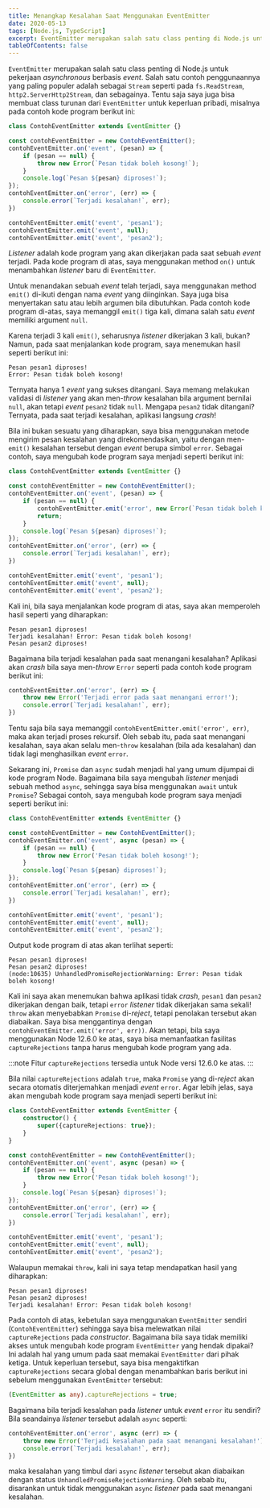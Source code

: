 ```yaml
---
title: Menangkap Kesalahan Saat Menggunakan EventEmitter
date: 2020-05-13
tags: [Node.js, TypeScript]
excerpt: EventEmitter merupakan salah satu class penting di Node.js untuk pekerjaan *asynchronous* berbasis *event*.  Salah satu contoh penggunaannya yang paling populer adalah sebagai `Stream` seperti pada `fs.ReadStream`, `http2.ServerHttp2Stream`, dan sebagainya...
tableOfContents: false
---
```


`EventEmitter` merupakan salah satu class penting di Node.js untuk pekerjaan *asynchronous* berbasis *event*.  Salah satu contoh penggunaannya yang paling populer adalah sebagai `Stream` seperti pada `fs.ReadStream`, `http2.ServerHttp2Stream`, dan sebagainya.  Tentu saja saya juga bisa membuat class turunan dari `EventEmitter` untuk keperluan pribadi, misalnya pada contoh kode program berikut ini:

```typescript title="index.ts"
class ContohEventEmitter extends EventEmitter {}

const contohEventEmitter = new ContohEventEmitter();
contohEventEmitter.on('event', (pesan) => {
    if (pesan == null) {
        throw new Error(`Pesan tidak boleh kosong!`);
    }
    console.log(`Pesan ${pesan} diproses!`);
});
contohEventEmitter.on('error', (err) => {
    console.error(`Terjadi kesalahan!`, err);
})

contohEventEmitter.emit('event', 'pesan1');
contohEventEmitter.emit('event', null);
contohEventEmitter.emit('event', 'pesan2');
``` 

*Listener* adalah kode program yang akan dikerjakan pada saat sebuah *event* terjadi.  Pada kode program di atas, saya menggunakan method `on()` untuk menambahkan *listener* baru di `EventEmitter`.

Untuk menandakan sebuah *event* telah terjadi, saya menggunakan method `emit()` di-ikuti dengan nama *event* yang diinginkan.  Saya juga bisa menyertakan satu atau lebih argumen bila dibutuhkan.  Pada contoh kode program di-atas, saya memanggil `emit()` tiga kali, dimana salah satu *event* memiliki argument `null`.
  
Karena terjadi 3 kali `emit()`, seharusnya *listener* dikerjakan 3 kali, bukan?  Namun, pada saat menjalankan kode program, saya menemukan hasil seperti berikut ini:

```text
Pesan pesan1 diproses!
Error: Pesan tidak boleh kosong!
```    

Ternyata hanya 1 *event* yang sukses ditangani.  Saya memang melakukan validasi di *listener* yang akan men-*throw* kesalahan bila argument bernilai `null`, akan tetapi *event* `pesan2` tidak `null`.  Mengapa `pesan2` tidak ditangani?  Ternyata, pada saat terjadi kesalahan, aplikasi langsung *crash*!  

Bila ini bukan sesuatu yang diharapkan, saya bisa menggunakan metode mengirim pesan kesalahan yang direkomendasikan, yaitu dengan men-`emit()` kesalahan tersebut dengan *event* berupa simbol `error`.  Sebagai contoh, saya mengubah kode program saya menjadi seperti berikut ini:

```typescript title="index.ts"
class ContohEventEmitter extends EventEmitter {}

const contohEventEmitter = new ContohEventEmitter();
contohEventEmitter.on('event', (pesan) => {
    if (pesan == null) {
        contohEventEmitter.emit('error', new Error(`Pesan tidak boleh kosong!`));
        return;
    }
    console.log(`Pesan ${pesan} diproses!`);
});
contohEventEmitter.on('error', (err) => {
    console.error(`Terjadi kesalahan!`, err);
})

contohEventEmitter.emit('event', 'pesan1');
contohEventEmitter.emit('event', null);
contohEventEmitter.emit('event', 'pesan2');
```

Kali ini, bila saya menjalankan kode program di atas, saya akan memperoleh hasil seperti yang diharapkan:

```text
Pesan pesan1 diproses!
Terjadi kesalahan! Error: Pesan tidak boleh kosong!
Pesan pesan2 diproses!
```

Bagaimana bila terjadi kesalahan pada saat menangani kesalahan? Aplikasi akan *crash* bila saya men-*throw* `Error` seperti pada contoh kode program berikut ini:

```typescript title="index.ts"
contohEventEmitter.on('error', (err) => {
    throw new Error('Terjadi error pada saat menangani error!');
    console.error(`Terjadi kesalahan!`, err);
})
```

Tentu saja bila saya memanggil `contohEventEmitter.emit('error', err)`, maka akan terjadi proses rekursif.  Oleh sebab itu, pada saat menangani kesalahan,
saya akan selalu men-`throw` kesalahan (bila ada kesalahan) dan tidak lagi menghasilkan *event* `error`.

Sekarang ini, `Promise` dan `async` sudah menjadi hal yang umum dijumpai di kode program Node.  Bagaimana bila saya mengubah *listener* menjadi sebuah method `async`, sehingga saya bisa menggunakan `await` untuk `Promise`?  Sebagai contoh, saya mengubah kode program saya menjadi seperti berikut ini:

```typescript title="index.ts"
class ContohEventEmitter extends EventEmitter {}

const contohEventEmitter = new ContohEventEmitter();
contohEventEmitter.on('event', async (pesan) => {
    if (pesan == null) {
        throw new Error('Pesan tidak boleh kosong!');
    }
    console.log(`Pesan ${pesan} diproses!`);
});
contohEventEmitter.on('error', (err) => {
    console.error(`Terjadi kesalahan!`, err);
})

contohEventEmitter.emit('event', 'pesan1');
contohEventEmitter.emit('event', null);
contohEventEmitter.emit('event', 'pesan2');
``` 

Output kode program di atas akan terlihat seperti:

```
Pesan pesan1 diproses!
Pesan pesan2 diproses!
(node:10635) UnhandledPromiseRejectionWarning: Error: Pesan tidak boleh kosong!
```

Kali ini saya akan menemukan bahwa aplikasi tidak *crash*, `pesan1` dan `pesan2` dikerjakan dengan baik, tetapi `error` *listener* tidak dikerjakan sama sekali! `throw` akan menyebabkan `Promise` di-*reject*, tetapi penolakan tersebut akan diabaikan.  Saya bisa menggantinya dengan `contohEventEmitter.emit('error', err))`.  Akan tetapi, bila saya menggunakan Node 12.6.0 ke atas, saya bisa memanfaatkan fasilitas `captureRejections` tanpa harus mengubah kode program yang ada.

:::note
Fitur <code>captureRejections</code> tersedia untuk Node versi 12.6.0 ke atas. 
:::

Bila nilai `captureRejections` adalah `true`, maka `Promise` yang di-*reject* akan secara otomatis diterjemahkan menjadi *event* `error`.  Agar lebih jelas, saya akan mengubah kode program saya menjadi seperti berikut ini:

```typescript title="index.ts"
class ContohEventEmitter extends EventEmitter {
    constructor() {
        super({captureRejections: true});
    }
}

const contohEventEmitter = new ContohEventEmitter();
contohEventEmitter.on('event', async (pesan) => {
    if (pesan == null) {
        throw new Error('Pesan tidak boleh kosong!');
    }
    console.log(`Pesan ${pesan} diproses!`);
});
contohEventEmitter.on('error', (err) => {
    console.error(`Terjadi kesalahan!`, err);
})

contohEventEmitter.emit('event', 'pesan1');
contohEventEmitter.emit('event', null);
contohEventEmitter.emit('event', 'pesan2');
``` 

Walaupun memakai `throw`, kali ini saya tetap mendapatkan hasil yang diharapkan:

```text
Pesan pesan1 diproses!
Pesan pesan2 diproses!
Terjadi kesalahan! Error: Pesan tidak boleh kosong!
```

Pada contoh di atas, kebetulan saya menggunakan `EventEmitter` sendiri (`ContohEventEmitter`) sehingga saya bisa melewatkan nilai `captureRejections` pada
*constructor*.  Bagaimana bila saya tidak memiliki akses untuk mengubah kode program `EventEmitter` yang hendak dipakai?  Ini adalah hal yang umum pada saat memakai `EventEmitter` dari pihak ketiga. Untuk keperluan tersebut, saya bisa mengaktifkan `captureRejections` secara global dengan menambahkan baris berikut ini sebelum menggunakan `EventEmitter` tersebut:

```typescript title="index.ts"
(EventEmitter as any).captureRejections = true;
``` 

Bagaimana bila terjadi kesalahan pada *listener* untuk *event* `error` itu sendiri?  Bila seandainya *listener* tersebut adalah `async` seperti:

```typescript title="index.ts"
contohEventEmitter.on('error', async (err) => {
    throw new Error('Terjadi kesalahan pada saat menangani kesalahan!');
    console.error(`Terjadi kesalahan!`, err);
})
```

maka kesalahan yang timbul dari `async` *listener* tersebut akan diabaikan dengan status `UnhandledPromiseRejectionWarning`.  Oleh sebab itu, disarankan untuk tidak menggunakan `async` *listener* pada saat menangani kesalahan.